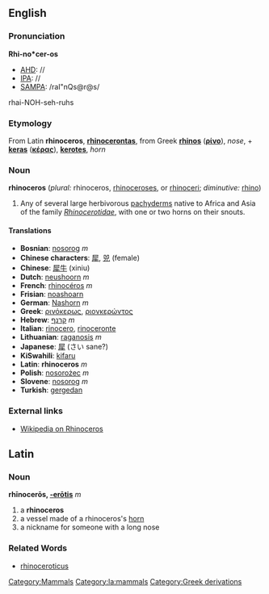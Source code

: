 ==English==
[[Category:Mammals]]
===Pronunciation===
'''Rhi-no*cer-os'''
*[[AHD]]: //
*[[IPA]]: //
*[[SAMPA]]: /raI"nQs@r@s/
rhai-NOH-seh-ruhs

===Etymology===

From Latin '''rhinoceros''', '''[[rhinocerontas]]''', from Greek '''[[rhinos]]''' ('''[[ρίνο]]'''), ''nose'', + '''[[keras]]''' ('''[[κέρας]]'''), '''[[kerotes]]''', ''horn''

===Noun===
'''rhinoceros''' (''plural:'' rhinoceros, [[rhinoceroses]], or [[rhinoceri]]; ''diminutive:'' [[rhino]])

# Any of several large herbivorous [[pachyderm]]s native to Africa and Asia of the family ''[[Rhinocerotidae]]'', with one or two horns on their snouts.

====Translations====
*'''Bosnian''': [[nosorog]] ''m''
*'''Chinese characters''': [[犀]], [[兕]] (female)
*'''Chinese''': [[犀牛]] (xiniu)
*'''Dutch''': [[neushoorn]] ''m''
*'''French''': [[rhinocéros]] ''m''
*'''Frisian''': [[noashoarn]]
*'''German''': [[Nashorn]] ''m''
*'''Greek''': [[ρινόκερως]], [[ριονκερώντος]]
*'''Hebrew''': [[קרנף]] ''m''
*'''Italian''': [[rinocero]], [[rinoceronte]]
*'''Lithuanian''': [[raganosis]] ''m''
*'''Japanese''': [[犀]] (さい sane?)
*'''KiSwahili''': [[kifaru]]
*'''Latin''': '''rhinoceros''' ''m''
*'''Polish''': [[nosorożec]] ''m''
*'''Slovene''': [[nosorog]] ''m''
*'''Turkish''': [[gergedan]]

===External links===
*[[wikipedia:en:Rhinoceros|Wikipedia on Rhinoceros]]

==Latin==
[[Category:la:mammals]]
===Noun===
'''rhīnocerōs, [[Wiktionary Appendix:Latin third declension|-erōtis]]''' ''m''

#a '''rhinoceros'''
#a vessel made of a rhinoceros's [[horn]]
#a nickname for someone with a long nose
===Related Words===
*[[rhinoceroticus]]
[[Category:Greek derivations]]